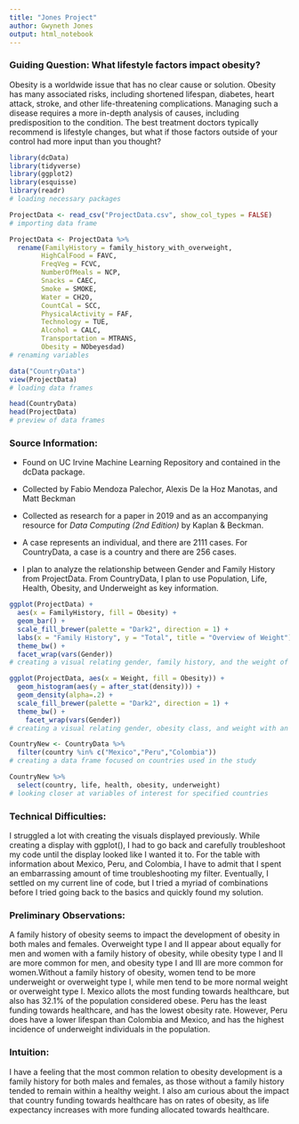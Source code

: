 ---
title: "Jones Project"
author: Gwyneth Jones
output: html_notebook
---

### Guiding Question: What lifestyle factors impact obesity?

Obesity is a worldwide issue that has no clear cause or solution. Obesity has many associated risks, including shortened lifespan, diabetes, heart attack, stroke, and other life-threatening complications. Managing such a disease requires a more in-depth analysis of causes, including predisposition to the condition. The best treatment doctors typically recommend is lifestyle changes, but what if those factors outside of your control had more input than you thought?

```{r}
library(dcData)
library(tidyverse)
library(ggplot2)
library(esquisse)
library(readr)
# loading necessary packages

ProjectData <- read_csv("ProjectData.csv", show_col_types = FALSE)
# importing data frame

ProjectData <- ProjectData %>%
  rename(FamilyHistory = family_history_with_overweight,
        HighCalFood = FAVC,
        FreqVeg = FCVC,
        NumberOfMeals = NCP,
        Snacks = CAEC,
        Smoke = SMOKE,
        Water = CH2O,
        CountCal = SCC,
        PhysicalActivity = FAF,
        Technology = TUE,
        Alcohol = CALC,
        Transportation = MTRANS,
        Obesity = NObeyesdad)
# renaming variables

data("CountryData")
view(ProjectData)
# loading data frames

head(CountryData)
head(ProjectData)
# preview of data frames
```

### Source Information:

-   Found on UC Irvine Machine Learning Repository and contained in the dcData package.

-   Collected by Fabio Mendoza Palechor, Alexis De la Hoz Manotas, and Matt Beckman

-   Collected as research for a paper in 2019 and as an accompanying resource for *Data Computing (2nd Edition)* by Kaplan & Beckman.

-   A case represents an individual, and there are 2111 cases. For CountryData, a case is a country and there are 256 cases.

-   I plan to analyze the relationship between Gender and Family History from ProjectData. From CountryData, I plan to use Population, Life, Health, Obesity, and Underweight as key information.

```{r}
ggplot(ProjectData) +
  aes(x = FamilyHistory, fill = Obesity) +
  geom_bar() +
  scale_fill_brewer(palette = "Dark2", direction = 1) +
  labs(x = "Family History", y = "Total", title = "Overview of Weight") +
  theme_bw() +
  facet_wrap(vars(Gender))
# creating a visual relating gender, family history, and the weight of a case

ggplot(ProjectData, aes(x = Weight, fill = Obesity)) +
  geom_histogram(aes(y = after_stat(density))) +
  geom_density(alpha=.2) +
  scale_fill_brewer(palette = "Dark2", direction = 1) +
  theme_bw() +
    facet_wrap(vars(Gender))
# creating a visual relating gender, obesity class, and weight with an overlaid density distribution
```

```{r}
CountryNew <- CountryData %>%
  filter(country %in% c("Mexico","Peru","Colombia"))
# creating a data frame focused on countries used in the study

CountryNew %>%
  select(country, life, health, obesity, underweight)
# looking closer at variables of interest for specified countries
```

### Technical Difficulties:

I struggled a lot with creating the visuals displayed previously. While creating a display with ggplot(), I had to go back and carefully troubleshoot my code until the display looked like I wanted it to. For the table with information about Mexico, Peru, and Colombia, I have to admit that I spent an embarrassing amount of time troubleshooting my filter. Eventually, I settled on my current line of code, but I tried a myriad of combinations before I tried going back to the basics and quickly found my solution.

### Preliminary Observations:

A family history of obesity seems to impact the development of obesity in both males and females. Overweight type I and II appear about equally for men and women with a family history of obesity, while obesity type I and II are more common for men, and obesity type I and III are more common for women.Without a family history of obesity, women tend to be more underweight or overweight type I, while men tend to be more normal weight or overweight type I. Mexico allots the most funding towards healthcare, but also has 32.1% of the population considered obese. Peru has the least funding towards healthcare, and has the lowest obesity rate. However, Peru does have a lower lifespan than Colombia and Mexico, and has the highest incidence of underweight individuals in the population.

### Intuition:

I have a feeling that the most common relation to obesity development is a family history for both males and females, as those without a family history tended to remain within a healthy weight. I also am curious about the impact that country funding towards healthcare has on rates of obesity, as life expectancy increases with more funding allocated towards healthcare.
